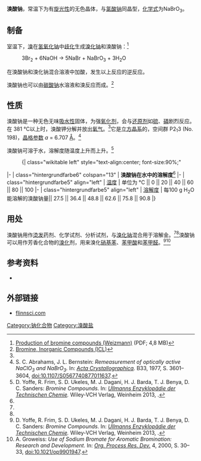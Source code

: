 {{Chembox
| Name = 溴酸钠
| ImageFile = Bromičnan sodný.JPG
| ImageFileL1 = Sodium-3D.png
| ImageFileR1 = Bromate-3D-vdW.png
| ImageSizeR1 = 110px
| ImageName = 溴酸钠
| IUPACName =
| OtherNames = 溴酸(V)钠
| Section1 = {{Chembox Identifiers
| CASNo = 7789-38-0
| CASNo_Ref = {{cascite|correct|CAS}}
|  SMILES  = 
|  RTECS  = 
|  ChemSpiderID_Ref  = {{chemspidercite|correct|chemspider}}|  ChemSpiderID  =  23009
|  InChI  =  1/BrHO3.Na/c2-1(3)4;/h(H,2,3,4);/q;+1/p-1
|  InChIKey  =  XUXNAKZDHHEHPC-REWHXWOFAY
|  StdInChI_Ref  = {{stdinchicite|correct|chemspider}}|  StdInChI  =  1S/BrHO3.Na/c2-1(3)4;/h(H,2,3,4);/q;+1/p-1
|  StdInChIKey_Ref  = {{stdinchicite|correct|chemspider}}|  StdInChIKey  =  XUXNAKZDHHEHPC-UHFFFAOYSA-M
|  PubChem  =  23668195
|  ChEBI_Ref  = {{ebicite|changed|EBI}}|  ChEBI  =  75229
|  UNNumber  =  1494
|  EINECS  =  232-160-4
}}
| Section2 = {{Chembox Properties
| Formula = NaBrO<sub>3</sub>
| MolarMass = 150.892
| Appearance = 无色或白色固体<ref name="GESTIS" />
| Density = 3.34 g/cm<sup>3</sup><ref name="GESTIS">{{GESTIS|Name=Natriumbromat|ZVG=530542|CAS=7789-38-0|Datum=8. Januar 2018}}.</ref>
| Solubility =361 g/L<ref name="GESTIS" />
| MeltingPt = 381°C (654 K)（分解）<ref name="GESTIS" />
| pKa =
| pKb =
| Viscosity =
  }}
| Section3 = {{Chembox Structure
| MolShape =
| Coordination =
| CrystalStruct =
| Dipole =
  }}
| Section7 = {{Chembox Hazards
| ExternalMSDS =
| MainHazards =
| FlashPt =
| RPhrases =
| SPhrases =
  }}
| Section8 = {{Chembox Related
| OtherAnions = [[氯酸钠|氯酸钠]]、[[碘酸钠|碘酸钠]]
| OtherCations = [[溴酸钾|溴酸钾]]
| OtherCpds = [[溴化钠|溴化钠]]、[[次溴酸钠|次溴酸钠]]<br />[[高溴酸钠|高溴酸钠]]
  }}
}}

'''溴酸钠'''，常温下为有[[旋光性|旋光性]]的无色晶体，与[[氯酸钠|氯酸钠]]同晶型，[[化学式|化学式]]为NaBrO<sub>3</sub>。

==制备==
室温下，[[溴|溴]]在[[氢氧化钠|氢氧化钠]]中[[歧化|歧化]]生成[[溴化钠|溴化钠]]和溴酸钠：<ref>[http://www.weizmann.ac.il/sci-tea/Brombook/pdf/chapter5.pdf Production of bromine compounds (Weizmann)] {{Wayback|url=http://www.weizmann.ac.il/sci-tea/Brombook/pdf/chapter5.pdf |date=20110812181209 }} (PDF; 4,8 MB)</ref>
: 3Br<sub>2</sub> + 6NaOH → 5NaBr + NaBrO<sub>3</sub> + 3H<sub>2</sub>O
在溴酸钠和溴化钠混合溶液中加酸，发生以上反应的逆反应。

溴酸钠也可以由[[碳酸钠|碳酸钠]]水溶液和溴反应而成。<ref name="icl">[http://www.icl-ip.com/Brome/Brome.nsf/7eddd01a22d7b740422566250043ed2c/a4fc1fb0e9d58d9542256ca50036c8c9/$FILE/bromukel.a01.pdf Bromine, Inorganic Compounds (ICL)]{{Dead link}}{{Toter Link|url=http://www.icl-ip.com/Brome/Brome.nsf/7eddd01a22d7b740422566250043ed2c/a4fc1fb0e9d58d9542256ca50036c8c9/$FILE/bromukel.a01.pdf |date=2019-05 |archivebot=2019-05-03 10:07:52 InternetArchiveBot }}</ref>

== 性质==
溴酸钠是一种无色无味[[吸水性|吸水性]]固体，为强[[氧化剂|氧化剂]]，会与[[还原剂|还原剂]]如[[硫|硫]]、[[磷|磷]]剧烈反应。在 381 °C以上时，溴酸钾分解并放出[[氧气|氧气]]。<ref name="GESTIS" />它是[[立方晶系|立方晶系]]的，空间群 P2<sub>1</sub>3 (No. 198)，[[晶格参数|晶格参数]] ''a'' = 6.707 [[埃格斯特朗|Å]]。<ref name="Kristallstruktur">S. C. Abrahams, J. L. Bernstein: ''Remeasurement of optically active NaClO<sub>3</sub> and NaBrO<sub>3</sub>.'' In: ''[[Acta_Crystallographica|Acta Crystallographica]].'' B33, 1977, S. 3601–3604, [[doi:10.1107/S0567740877011637|doi:10.1107/S0567740877011637]].</ref>

溴酸钠可溶于水，溶解度随温度上升而上升。<ref name="Ullmann">D. Yoffe, R. Frim, S. D. Ukeles, M. J. Dagani, H. J. Barda, T. J. Benya, D. C. Sanders: ''Bromine Compounds.'' In: ''[[Ullmanns_Enzyklopädie_der_Technischen_Chemie|Ullmanns Enzyklopädie der Technischen Chemie]].'' Wiley-VCH Verlag, Weinheim 2013, {{DOI|10.1002/14356007.a04_405.pub2}}.</ref>

:{| class="wikitable left" style="text-align:center; font-size:90%;"
|-
| class="hintergrundfarbe6" colspan="13" | '''溴酸钠在水中的溶解度'''<ref name="Ullmann" />
|-
| class="hintergrundfarbe5" align="left" | [[温度|温度]]
| 单位为 °C || 0 || 20 || 40 || 60 || 80 || 100
|-
| class="hintergrundfarbe5" align="left" | [[溶解度|溶解度]]
| 每100 g H<sub>2</sub>O 能溶解的溴酸钠量||  27.5 || 36.4 || 48.8 || 62.6 || 75.8 || 90.8
|}

==用处==
溴酸钠用作[[烫发|烫发]]药剂、化学试剂、分析试剂，与[[溴化钠|溴化钠]]混合用于溶解金。<ref name="Ullmann" /><ref name="icl" />溴酸钠可以用作芳香化合物的[[溴化|溴化]]剂，用来溴化[[硝基苯|硝基苯]]、[[苯甲酸|苯甲酸]]和[[苯甲醛|苯甲醛]]。<ref name="Ullmann">D. Yoffe, R. Frim, S. D. Ukeles, M. J. Dagani, H. J. Barda, T. J. Benya, D. C. Sanders: ''Bromine Compounds.'' In: ''[[Ullmanns_Enzyklopädie_der_Technischen_Chemie|Ullmanns Enzyklopädie der Technischen Chemie]].'' Wiley-VCH Verlag, Weinheim 2013, {{DOI|10.1002/14356007.a04_405.pub2}}.</ref><ref name="Groweiss">A. Groweiss: ''Use of Sodium Bromate for Aromatic Bromination: Research and Development.'' In: ''[[Org._Process_Res._Dev.|Org. Process Res. Dev.]]'' 4, 2000, S. 30–33, [[doi:10.1021/op9901947|doi:10.1021/op9901947]].</ref>

== 参考资料 ==
* {{Greenwood&Earnshaw}}
{{reflist}}
== 外部链接 ==
* [http://flinnsci.com/Documents/MSDS/S/SBromide.pdf flinnsci.com]{{dead link|date=2018年1月 |bot=InternetArchiveBot |fix-attempted=yes }}
{{钠化合物}}
{{溴酸盐}}

[[Category:钠化合物|Category:钠化合物]]
[[Category:溴酸盐|Category:溴酸盐]]